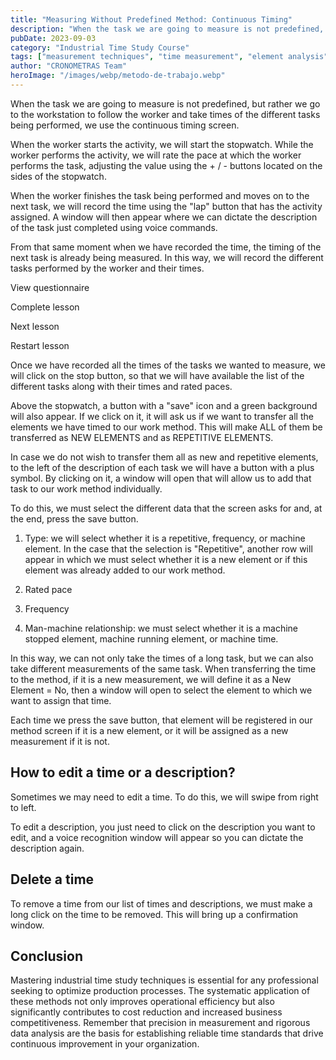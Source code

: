 ```yaml
---
title: "Measuring Without Predefined Method: Continuous Timing"
description: "When the task we are going to measure is not predefined, but rather we go to the workstation to follow the worker and take times of the different tasks being performed, we use the continuous timing screen."
pubDate: 2023-09-03
category: "Industrial Time Study Course"
tags: ["measurement techniques", "time measurement", "element analysis", "time taking", "method design", "measuring instruments", "standard time", "time study"]
author: "CRONOMETRAS Team"
heroImage: "/images/webp/metodo-de-trabajo.webp"
---
```


When the task we are going to measure is not predefined, but rather we go to the workstation to follow the worker and take times of the different tasks being performed, we use the continuous timing screen.

When the worker starts the activity, we will start the stopwatch. While the worker performs the activity, we will rate the pace at which the worker performs the task, adjusting the value using the + / - buttons located on the sides of the stopwatch.

When the worker finishes the task being performed and moves on to the next task, we will record the time using the "lap" button that has the activity assigned. A window will then appear where we can dictate the description of the task just completed using voice commands.

From that same moment when we have recorded the time, the timing of the next task is already being measured. In this way, we will record the different tasks performed by the worker and their times.

View questionnaire

Complete lesson

Next lesson

Restart lesson

Once we have recorded all the times of the tasks we wanted to measure, we will click on the stop button, so that we will have available the list of the different tasks along with their times and rated paces.

Above the stopwatch, a button with a "save" icon and a green background will also appear. If we click on it, it will ask us if we want to transfer all the elements we have timed to our work method. This will make ALL of them be transferred as NEW ELEMENTS and as REPETITIVE ELEMENTS.

In case we do not wish to transfer them all as new and repetitive elements, to the left of the description of each task we will have a button with a plus symbol. By clicking on it, a window will open that will allow us to add that task to our work method individually.

To do this, we must select the different data that the screen asks for and, at the end, press the save button.

1. Type: we will select whether it is a repetitive, frequency, or machine element. In the case that the selection is "Repetitive", another row will appear in which we must select whether it is a new element or if this element was already added to our work method.

2. Rated pace

3. Frequency

4. Man-machine relationship: we must select whether it is a machine stopped element, machine running element, or machine time.

In this way, we can not only take the times of a long task, but we can also take different measurements of the same task. When transferring the time to the method, if it is a new measurement, we will define it as a New Element = No, then a window will open to select the element to which we want to assign that time.

Each time we press the save button, that element will be registered in our method screen if it is a new element, or it will be assigned as a new measurement if it is not.

## How to edit a time or a description?

Sometimes we may need to edit a time. To do this, we will swipe from right to left.

To edit a description, you just need to click on the description you want to edit, and a voice recognition window will appear so you can dictate the description again.

## Delete a time

To remove a time from our list of times and descriptions, we must make a long click on the time to be removed. This will bring up a confirmation window.

## Conclusion

Mastering industrial time study techniques is essential for any professional seeking to optimize production processes. The systematic application of these methods not only improves operational efficiency but also significantly contributes to cost reduction and increased business competitiveness. Remember that precision in measurement and rigorous data analysis are the basis for establishing reliable time standards that drive continuous improvement in your organization.
